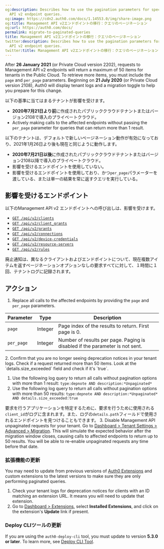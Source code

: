 ```yaml
---
og:description: Describes how to use the pagination parameters for specific Management
  API v2 endpoint queries.
og:image: https://cdn2.auth0.com/docs/1.14553.0/img/share-image.png
og:title: Management API v2エンドポイントの移行：クエリのページネーション
og:url: https://auth0.com/docs/
permalink: migrate-to-paginated-queries
title: Management API v2エンドポイントの移行：クエリのページネーション
twitter:description: Describes how to use the pagination parameters for specific Management
  API v2 endpoint queries.
twitter:title: Management API v2エンドポイントの移行：クエリのページネーション
---
```


After **26 January 2021** (or Private Cloud version 2202), requests to <Tooltip tip="Management API: A product to allow customers to perform administrative tasks." cta="View Glossary" href="/docs/glossary?term=Management+API">Management API</Tooltip> v2 endpoints will return a maximum of 50 items for tenants in the Public Cloud. To retrieve more items, you must include the `page` and `per_page` parameters. Beginning on **21 July 2020** (or Private Cloud version 2108), Auth0 will display tenant logs and a migration toggle to help you prepare for this change.

以下の基準に当てはまるテナントが影響を受けます。

* **2020年7月21日より前**に作成されたパブリッククラウドテナントまたはバージョン2108で導入のプライベートクラウド。
* Actively making calls to the affected endpoints without passing the `per_page` parameter for queries that can return more than 1 result.

以下のテナントは、デフォルトで新しいページネーション動作が有効になっており、2021年1月26日より後も現在と同じように動作します。

* **2020年7月21日以後**に作成されたパブリッククラウドテナントまたはバージョン2108以降で導入のプライベートクラウド。
* 影響を受けるエンドポイントを使用していない。
* 影響を受けるエンドポイントを使用しており、かつ`per_page`パラメーターを渡している、または単一の結果を常に返すクエリを実行している。

## 影響を受けるエンドポイント

以下のManagement API v2 エンドポイントへの呼び出しは、影響を受けます。

* [`GET /api/v2/clients`](https://auth0.com/docs/api/management/v2#!/Clients/get_clients)
* [`GET /api/v2/client_grants`](https://auth0.com/docs/api/management/v2#!/Clients/client_grants)
* [`GET /api/v2/grants`](https://auth0.com/docs/api/management/v2#!/Clients/grants)
* [`GET /api/v2/connections`](https://auth0.com/docs/api/management/v2#!/Clients/connections)
* [`GET /api/v2/device-credentials`](https://auth0.com/docs/api/management/v2#!/Clients/device_credentials)
* [`GET /api/v2/resource-servers`](https://auth0.com/docs/api/management/v2#!/Clients/resource_servers)
* [`GET /api/v2/rules`](https://auth0.com/docs/api/management/v2#!/Clients/rules)

廃止通知は、異なるクライアントおよびエンドポイントについて、現在複数アイテムを返すページネーションオプションなしの要求すべてに対して、１時間に１回、テナントログに記録されます。

## アクション

1. Replace all calls to the affected endpoints by providing the `page` and `per_page` parameters.

<table class="table"><thead>
<tr>
<th>Parameter</th>
<th>Type</th>
<th>Description</th>
</tr>
</thead>
<tbody>
<tr>
<td><code>page</code></td>
<td>Integer</td>
<td>Page index of the results to return. First page is 0.</td>
</tr>
<tr>
<td><code>per_page</code></td>
<td>Integer</td>
<td>Number of results per page. Paging is disabled if the parameter is not sent.</td>
</tr>
</tbody>
</table>
2. Confirm that you are no longer seeing deprecation notices in your tenant logs. Check if a request returned more than 50 items. Look at the `details.size_exceeded` field and check if it's `true`.

   1. Use the following log query to return all calls without pagination options with more than 1 result:
      `type:depnote AND description:*Unpaginated*`
   2. Use the following log query to return all calls without pagination options with more than 50 results:
      `type:depnote AND description:*Unpaginated* AND details.size_exceeded:true`

   要求を行うアプリケーションを特定するために、要求を行うために使用される`client_id`がログに含まれます。また、ログの`details.path`フィールドで使用されるエンドポイントを見つけることもできます。
3. Disable Management API unpaginated requests for your tenant. Go to [Dashboard > Tenant Settings > Advanced > Migration](https://manage.auth0.com/#/tenant/advanced). This will simulate the expected behavior after the migration window closes, causing calls to affected endpoints to return up to 50 results. You will be able to re-enable unpaginated requests any time before that date.

### 拡張機能の更新

You may need to update from previous versions of [Auth0 Extensions](/docs/customize/extensions) and custom extensions to the latest versions to make sure they are only performing paginated queries.

1. Check your tenant logs for deprecation notices for clients with an ID matching an extension URL. It means you will need to update that extension.
2. Go to [Dashboard > Extensions](https://manage.auth0.com/#/extensions), select **Installed Extensions**, and click on the extension's **Update** link if present.

### Deploy CLIツールの更新

If you are using the `auth0-deploy-cli` tool, you must update to version **5.3.0 or later**. To learn more, see [Deploy CLI Tool](/docs/deploy-monitor/deploy-cli-tool).